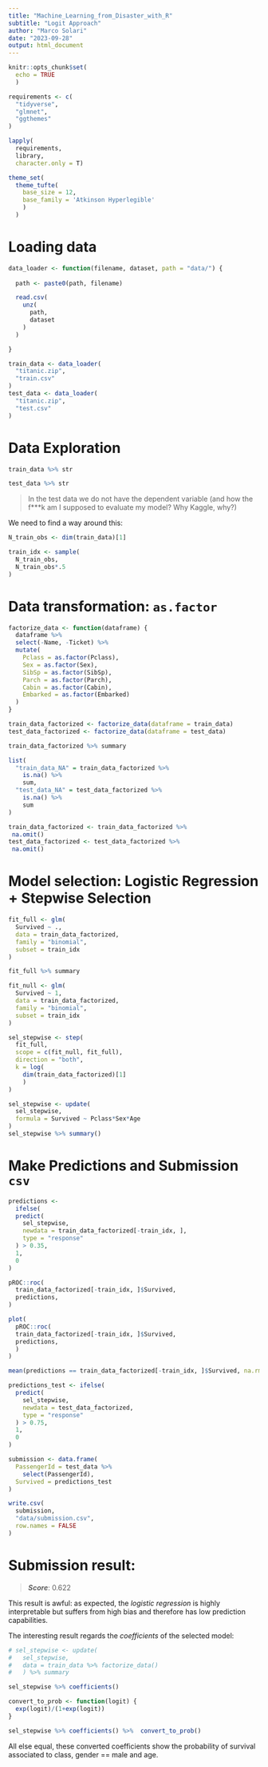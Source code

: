 ```yaml
---
title: "Machine_Learning_from_Disaster_with_R"
subtitle: "Logit Approach"
author: "Marco Solari"
date: "2023-09-28"
output: html_document
---
```


```r
knitr::opts_chunk$set(
  echo = TRUE
  )

requirements <- c(
  "tidyverse",
  "glmnet",
  "ggthemes"
)

lapply(
  requirements, 
  library, 
  character.only = T)

theme_set(
  theme_tufte(
    base_size = 12,
    base_family = 'Atkinson Hyperlegible'
    )
  )
```

# Loading data

```r
data_loader <- function(filename, dataset, path = "data/") {
  
  path <- paste0(path, filename)

  read.csv(
    unz(
      path,
      dataset
    )
  ) 

}
```

```r
train_data <- data_loader(
  "titanic.zip",
  "train.csv"
)
test_data <- data_loader(
  "titanic.zip",
  "test.csv"
)
```

# Data Exploration

```r
train_data %>% str
```
```r
test_data %>% str
```

> In the test data we do not have the dependent variable (and how the f***k am I supposed to evaluate my model? Why Kaggle, why?)

We need to find a way around this:

```r
N_train_obs <- dim(train_data)[1]

train_idx <- sample(
  N_train_obs,
  N_train_obs*.5
)
```

# Data transformation: `as.factor`

```r
factorize_data <- function(dataframe) {
  dataframe %>% 
  select(-Name, -Ticket) %>% 
  mutate(
    Pclass = as.factor(Pclass),
    Sex = as.factor(Sex),
    SibSp = as.factor(SibSp),
    Parch = as.factor(Parch),
    Cabin = as.factor(Cabin),
    Embarked = as.factor(Embarked)
  )
}
```

```r
train_data_factorized <- factorize_data(dataframe = train_data) 
test_data_factorized <- factorize_data(dataframe = test_data)
```

```r
train_data_factorized %>% summary
```
```r
list(
  "train_data_NA" = train_data_factorized %>% 
    is.na() %>% 
    sum,
  "test_data_NA" = test_data_factorized %>% 
    is.na() %>% 
    sum
)
```

```r
train_data_factorized <- train_data_factorized %>% 
 na.omit()
test_data_factorized <- test_data_factorized %>% 
 na.omit()
```

# Model selection: Logistic Regression + Stepwise Selection

```r
fit_full <- glm(
  Survived ~ ., 
  data = train_data_factorized, 
  family = "binomial",
  subset = train_idx
)
```

```r
fit_full %>% summary
```

```r
fit_null <- glm(
  Survived ~ 1, 
  data = train_data_factorized, 
  family = "binomial",
  subset = train_idx
)
```

```r
sel_stepwise <- step(
  fit_full,
  scope = c(fit_null, fit_full),
  direction = "both",
  k = log(
    dim(train_data_factorized)[1]
    )
)
```

```r
sel_stepwise <- update(
  sel_stepwise,
  formula = Survived ~ Pclass*Sex*Age
)
sel_stepwise %>% summary()
```

# Make Predictions and Submission `csv`

```r
predictions <- 
  ifelse(
  predict(
    sel_stepwise,
    newdata = train_data_factorized[-train_idx, ],
    type = "response"
  ) > 0.35,
  1,
  0
)
```

```r
pROC::roc(
  train_data_factorized[-train_idx, ]$Survived,
  predictions,
)
```

```r
plot(
  pROC::roc(
  train_data_factorized[-train_idx, ]$Survived,
  predictions,
  )
)
```

```r
mean(predictions == train_data_factorized[-train_idx, ]$Survived, na.rm = TRUE )
```

```r
predictions_test <- ifelse(
  predict(
    sel_stepwise,
    newdata = test_data_factorized,
    type = "response"
  ) > 0.75,
  1,
  0
)
```


```r
submission <- data.frame(
  PassengerId = test_data %>%
    select(PassengerId),
  Survived = predictions_test
)
```


```r
write.csv(
  submission,
  "data/submission.csv",
  row.names = FALSE
)
```

# Submission result:

> ___Score___: 0.622

This result is awful: as expected, the _logistic regression_ is highly interpretable but suffers from high bias and therefore has low prediction capabilities.

The interesting result regards the _coefficients_ of the selected model:

```r
# sel_stepwise <- update(
#   sel_stepwise,
#   data = train_data %>% factorize_data()
#   ) %>% summary 
```

```r
sel_stepwise %>% coefficients()
```

```r
convert_to_prob <- function(logit) {
  exp(logit)/(1+exp(logit))
}
```

```r
sel_stepwise %>% coefficients() %>%  convert_to_prob()
```

All else equal, these converted coefficients show the probability of survival associated to class, gender == male and age.